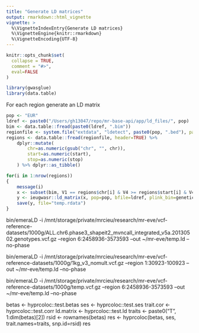 ```yaml
---
title: "Generate LD matrices"
output: rmarkdown::html_vignette
vignette: >
  %\VignetteIndexEntry{Generate LD matrices}
  %\VignetteEngine{knitr::rmarkdown}
  %\VignetteEncoding{UTF-8}
---
```


```r
knitr::opts_chunk$set(
  collapse = TRUE,
  comment = "#>",
  eval=FALSE
)
```


```r
library(gwasglue)
library(data.table)
```

For each region generate an LD matrix

```r
pop <- "EUR"
ldref <- paste0("/Users/gh13047/repo/mr-base-api/app/ld_files/", pop)
bim <- data.table::fread(paste0(ldref, ".bim"))
regionfile <- system.file("extdata", "ldetect", paste0(pop, ".bed"), package="gwasglue")
regions <- data.table::fread(regionfile, header=TRUE) %>%
	dplyr::mutate(
		chr=as.numeric(gsub("chr", "", chr)),
		start=as.numeric(start),
		stop=as.numeric(stop)
	) %>% dplyr::as_tibble()

for(i in 1:nrow(regions))
{
	message(i)
	x <- subset(bim, V1 == regions$chr[i] & V4 >= regions$start[i] & V4 <= regions$stop[i])$V2
	y <- ieugwasr::ld_matrix(x, pop=pop, bfile=ldref, plink_bin=genetics.binaRies::get_plink_binary(), with_alleles=FALSE)
	save(y, file="temp.rdata")
}
```



bin/emeraLD -i /mnt/storage/private/mrcieu/research/mr-eve/vcf-reference-datasets/1000g/ALL.chr6.phase3_shapeit2_mvncall_integrated_v5a.20130502.genotypes.vcf.gz --region 6:2458936-3573593 --out ~/mr-eve/temp.ld --no-phase

bin/emeraLD -i /mnt/storage/private/mrcieu/research/mr-eve/vcf-reference-datasets/1000g/1kg_v3_nomult.vcf.gz --region 1:30923-100923 --out ~/mr-eve/temp.ld --no-phase


bin/emeraLD -i /mnt/storage/private/mrcieu/research/mr-eve/vcf-reference-datasets/1000g/temp.vcf.gz --region 6:2458936-3573593 --out ~/mr-eve/temp.ld --no-phase



betas <- hyprcoloc::test.betas
ses <- hyprcoloc::test.ses
trait.cor <- hyprcoloc::test.corr
ld.matrix <- hyprcoloc::test.ld
traits <- paste0("T", 1:dim(betas)[2])
rsid <- rownames(betas)
res <- hyprcoloc(betas, ses, trait.names=traits, snp.id=rsid)
res




